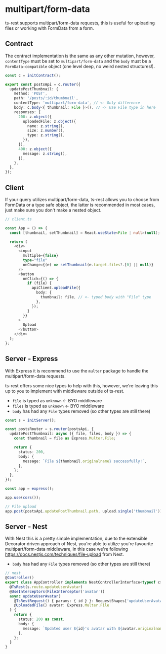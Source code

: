 
# multipart/form-data

ts-rest supports multipart/form-data requests, this is useful for uploading files or working with FormData from a form.

## Contract

The contract implementation is the same as any other mutation, however, `contentType` must be set to `multipart/form-data` and the `body` must be a `FormData-compatible` object (one level deep, no weird nested structures!).

```ts
const c = initContract();

export const postsApi = c.router({
  updatePostThumbnail: {
    method: 'POST',
    path: '/posts/:id/thumbnail',
    contentType: 'multipart/form-data', // <- Only difference
    body: c.body<{ thumbnail: File }>(), // <- Use File type in here
    responses: {
      200: z.object({
        uploadedFile: z.object({
          name: z.string(),
          size: z.number(),
          type: z.string(),
        }),
      }),
      400: z.object({
        message: z.string(),
      }),
    },
  },
});
```

## Client

If your query utilizes multipart/form-data, ts-rest allows you to choose from FormData or a type safe object, the latter is recommended in most cases, just make sure you don't make a nested object.

```ts
// client.ts

const App = () => {
  const [thumbnail, setThumbnail] = React.useState<File | null>(null);

  return (
    <div>
      <input
        multiple={false}
        type="file"
        onChange={(e) => setThumbnail(e.target.files?.[0] || null)}
      />
      <button
        onClick={() => {
          if (file) {
            apiClient.uploadFile({
              body: {
                thumbnail: file, // <- typed body with "File" type
              },
            });
          }
        }}
      >
        Upload
      </button>
    </div>
  );
};
```

## Server - Express

With Express it is recommend to use the `multer` package to handle the multipart/form-data requests.

ts-rest offers some nice types to help with this, however, we're leaving this up to you to implement with middleware outside of ts-rest.

- `file` is typed as `unknown` <- BYO middleware
- `files` is typed as `unknown` <- BYO middleware
- `body` has had any `File` types removed (so other types are still there)

```ts
const s = initServer();

const postsRouter = s.router(postsApi, {
  updatePostThumbnail: async ({ file, files, body }) => {
    const thumbnail = file as Express.Multer.File;

    return {
      status: 200,
      body: {
        message: `File ${thumbnail.originalname} successfully!`,
      },
    };
  },
});

const app = express();

app.use(cors());

// File upload
app.post(postsApi.updatePostThumbnail.path, upload.single('thumbnail'));
```

## Server - Nest

With Nest this is a pretty simple implementation, due to the extensible Decorator driven approach of Nest, you're able to utilize you're favourite multipart/form-data middleware, in this case we're following <a href="https://docs.nestjs.com/techniques/file-upload">https://docs.nestjs.com/techniques/file-upload</a> from Nest.

- `body` has had any `File` types removed (so other types are still there)

```ts
// nest
@Controller()
export class AppController implements NestControllerInterface<typeof c> {
  @TsRest(s.route.updateUserAvatar)
  @UseInterceptors(FileInterceptor('avatar'))
  async updateUserAvatar(
    @TsRestRequest() { params: { id } }: RequestShapes['updateUserAvatar'],
    @UploadedFile() avatar: Express.Multer.File
  ) {
    return {
      status: 200 as const,
      body: {
        message: `Updated user ${id}'s avatar with ${avatar.originalname}`,
      },
    };
  }
}
```
